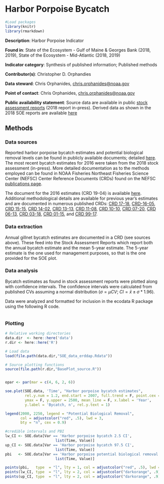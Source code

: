 # Harbor Porpoise Bycatch

```{r,  echo = F, message=F}

#Load packages
library(knitr)
library(rmarkdown)

```

**Description**: Harbor Porpoise Indicator

**Found in**: State of the Ecosystem - Gulf of Maine & Georges Bank (2018, 2019), State of the Ecosystem - Mid-Atlantic (2018, 2019)

**Indicator category**: Synthesis of published information; Published methods

**Contributor(s)**: Christopher D. Orphandies
  
**Data steward**: Chris Orphanides, <chris.orphanides@noaa.gov>

**Point of contact**: Chris Orphanides, <chris.orphanides@noaa.gov>

**Public availability statement**: Source data are available in public [stock assessment reports](https://www.fisheries.noaa.gov/national/marine-mammal-protection/marine-mammal-stock-assessment-reports-region) (2018 report in-press). Derived data as shown in the 2018 SOE reports are available [here](http://comet.nefsc.noaa.gov/erddap/tabledap/protected_species_soe_v1.html)
  

## Methods


### Data sources
Reported harbor porpoise bycatch estimates and potential biological removal levels can be found in publicly available documents; detailed [here](https://www.fisheries.noaa.gov/national/marine-mammal-protection/marine-mammal-stock-assessment-reports-region). The most recent bycatch estimates for 2016 were taken from the 2018 stock assessment (in-press). More detailed documentation as to the methods employed can be found in NOAA Fisheries Northeast Fisheries Science Center (NEFSC) Center Reference Documents (CRDs) found on the NEFSC [publications page](https://www.nefsc.noaa.gov/publications/crd/). 

The document for the 2016 estimates (CRD 19-04) is available [here](https://www.nefsc.noaa.gov/publications/crd/crd1904/crd1904.pdf). Additional methodological details are available for previous year's estimates and are documented in numerous published CRDs: [CRD 17-18](https://www.nefsc.noaa.gov/publications/crd/crd1718/crd1718.pdf), [CRD-16-05](https://www.nefsc.noaa.gov/publications/crd/crd1605/crd1605.pdf), [CRD 15-15](https://www.nefsc.noaa.gov/publications/crd/crd1515/crd1515.pdf), [CRD 14-02](https://repository.library.noaa.gov/view/noaa/4718), [CRD 13-13](https://www.nefsc.noaa.gov/publications/crd/crd1313/crd1313_2nd_ed.pdf), [CRD 11-08](https://www.nefsc.noaa.gov/publications/crd/crd1108/1108.pdf), [CRD 10-10](https://www.nefsc.noaa.gov/publications/crd/crd1010/crd1010.pdf), [CRD 07-20](https://www.nefsc.noaa.gov/publications/crd/crd0720/crd0720.pdf), [CRD 06-13](https://www.nefsc.noaa.gov/publications/crd/crd0613/crd0613.pdf), [CRD 03-18](https://www.nefsc.noaa.gov/publications/crd/crd0318/crd0318.pdf), [CRD 01-15](https://www.nefsc.noaa.gov/publications/crd/crd0115/0115.pdf), and [CRD 99-17](https://www.nefsc.noaa.gov/publications/crd/pdfs/crd9917.pdf).

### Data extraction 
Annual gillnet bycatch estimates are documented in a CRD (see sources above). These feed into the Stock Assessment Reports which report both the annual bycatch estimate and the mean 5-year estimate. The 5-year estimate is the one used for management purposes, so that is the one provided for the SOE plot.

### Data analysis
Bycatch estimates as found in stock assessment reports were plotted along with confidence intervals. The confidence intervals were calculated from published CVs assuming a normal distribution ($\sigma = \mu CV$; $CI = \bar{x} \pm \sigma * 1.96$).

Data were analyzed and formatted for inclusion in the ecodata R package using the following R code.
```{r, code = readLines("https://raw.githubusercontent.com/NOAA-EDAB/ecodata/master/data-raw/get_harborporpoise.R"), eval = F, echo = T}

```


### Plotting

```{r harbor-porpoise, fig.cap="Harbor porpoise bycatch estimated shown with Potential Biological Removal (red) and confidence intervals (orange).", echo = T, message=F, warning=F, fig.pos='H', fig.height=4}

# Relative working directories
data.dir  <- here::here('data')
r.dir <- here::here('R')

# Load data
load(file.path(data.dir,"SOE_data_erddap.Rdata"))

# Source plotting functions
source(file.path(r.dir,"BasePlot_source.R"))


opar <- par(mar = c(4, 6, 2, 6))

soe.plot(SOE.data, 'Time', "Harbor porpoise bycatch estimates",            
         rel.y.num = 1.2, end.start = 2007, full.trend = F, point.cex = 1,
         ymax = F, y.upper = 2500, mean_line = F, x.label = 'Year',
         y.label = 'Bycatch, n', rel.y.text = 1)

legend(2000, 2250, legend = "Potential Biological Removal",
       col = adjustcolor("red", .5), lwd = 3,
       bty = "n", cex = 0.9)

#credible intervals and PBI
lw_CI <- SOE.data[Var == 'Harbor porpoise bycatch 2.5 CI',
                       list(Time, Value)]
up_CI <- SOE.data[Var == 'Harbor porpoise bycatch 97.5 CI',
                       list(Time, Value)]
pbi   <- SOE.data[Var == 'Harbor porpoise potential biological removal',
                       list(Time, Value)]

points(pbi,   type  = "l", lty = 1, col = adjustcolor("red", .5), lwd = 3)
points(lw_CI, type  = "l", lty = 2, col = adjustcolor("darkorange", .9), lwd = 2.5)
points(up_CI, type  = "l", lty = 2, col = adjustcolor("darkorange", .9), lwd = 2.5)
```

